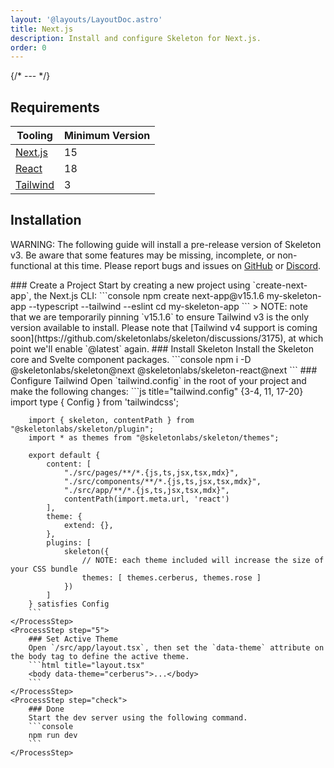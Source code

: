 ```yaml
---
layout: '@layouts/LayoutDoc.astro'
title: Next.js
description: Install and configure Skeleton for Next.js.
order: 0
---
```




{/* --- */}

## Requirements

| Tooling | Minimum Version |
|---|---|
| [Next.js](https://nextjs.org/) | 15 |
| [React](https://react.dev/) | 18 |
| [Tailwind](https://tailwindcss.com/) | 3 |

## Installation

<div class="card preset-outlined-error-500 preset-tonal-error p-8 space-y-8">
	<p>WARNING: The following guide will install a pre-release version of Skeleton v3. Be aware that some features may be missing, incomplete, or non-functional at this time. Please report bugs and issues on <a class='underline' href='https://github.com/skeletonlabs/skeleton/issues/new/choose' target='_blank' rel='external'>GitHub</a> or <a class='underline' href='https://discord.gg/EXqV7W8MtY' target='_blank' rel='external'>Discord</a>.</p>
</div>

<Process>
    <ProcessStep step="1">
        ### Create a Project
        Start by creating a new project using `create-next-app`, the Next.js CLI:
        ```console
        npm create next-app@v15.1.6 my-skeleton-app --typescript --tailwind --eslint
        cd my-skeleton-app
        ```
		> NOTE: note that we are temporarily pinning `v15.1.6` to ensure Tailwind v3 is the only version available to install. Please note that [Tailwind v4 support is coming soon](https://github.com/skeletonlabs/skeleton/discussions/3175), at which point we'll enable `@latest` again.
    </ProcessStep>
    <ProcessStep step="2">
        ### Install Skeleton
        Install the Skeleton core and Svelte component packages.
        ```console
        npm i -D @skeletonlabs/skeleton@next @skeletonlabs/skeleton-react@next
        ```
    </ProcessStep>
    <ProcessStep step="4">
        ### Configure Tailwind
        Open `tailwind.config` in the root of your project and make the following changes:
        ```js title="tailwind.config" {3-4, 11, 17-20}
        import type { Config } from 'tailwindcss';

        import { skeleton, contentPath } from "@skeletonlabs/skeleton/plugin";
        import * as themes from "@skeletonlabs/skeleton/themes";

        export default {
            content: [
                "./src/pages/**/*.{js,ts,jsx,tsx,mdx}",
                "./src/components/**/*.{js,ts,jsx,tsx,mdx}",
                "./src/app/**/*.{js,ts,jsx,tsx,mdx}",
                contentPath(import.meta.url, 'react')
            ],
            theme: {
                extend: {},
            },
            plugins: [
                skeleton({
                    // NOTE: each theme included will increase the size of your CSS bundle
                    themes: [ themes.cerberus, themes.rose ]
                })
            ]
        } satisfies Config
        ```
    </ProcessStep>
    <ProcessStep step="5">
        ### Set Active Theme
        Open `/src/app/layout.tsx`, then set the `data-theme` attribute on the body tag to define the active theme.
        ```html title="layout.tsx"
        <body data-theme="cerberus">...</body>
        ```
    </ProcessStep>
    <ProcessStep step="check">
        ### Done
        Start the dev server using the following command.
		```console
		npm run dev
        ```
    </ProcessStep>

</Process>
